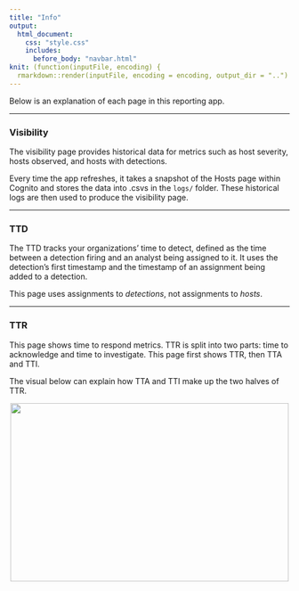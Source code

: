 ```yaml
---
title: "Info"
output:
  html_document:
    css: "style.css"
    includes:
      before_body: "navbar.html"
knit: (function(inputFile, encoding) {
  rmarkdown::render(inputFile, encoding = encoding, output_dir = "..") })
---
```


Below is an explanation of each page in this reporting app.

***

### Visibility

The visibility page provides historical data for metrics such as host severity, hosts observed, and hosts with detections. 

Every time the app refreshes, it takes a snapshot of the Hosts page within Cognito and stores the data into .csvs in the `logs/` folder. These historical logs are then used to produce the visibility page.

***

### TTD

The TTD tracks your organizations' time to detect, defined as the time between a detection firing and an analyst being assigned to it. It uses the detection's first timestamp and the timestamp of an assignment being added to a detection.

This page uses assignments to *detections*, not assignments to *hosts*.

***

### TTR

This page shows time to respond metrics. TTR is split into two parts: time to acknowledge and time to investigate. This page first shows TTR, then TTA and TTI.

The visual below can explain how TTA and TTI make up the two halves of TTR.

<div class="spacer"></div>
<div style="text-align:center;"><img src="TTR.svg" width="500" height="320"></div>
<div class="spacer"></div>